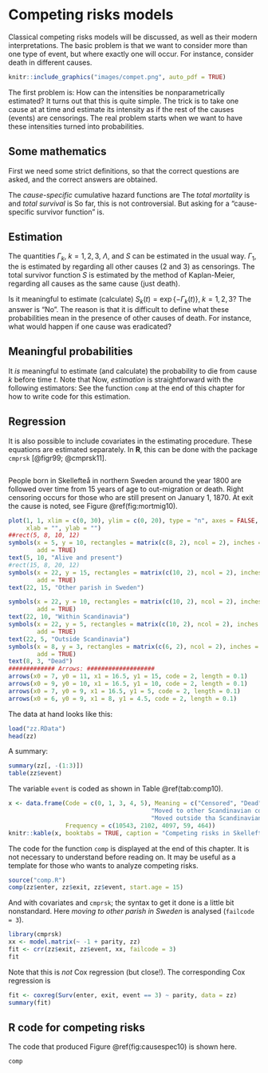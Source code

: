 <!--
---
output:
  pdf_document: default
  html_document: default
---
-->
# Competing risks models

\index{competing risks|(}

Classical competing risks models will be discussed, as
well as their modern interpretations. The basic problem is that we want to
consider more than one type of event, but where exactly one will occur. For
instance, consider death in different causes. 
<!--
\begin{figure}[ht!]
\pspicture(0,0)(10,4.5)
\rput[tl](1, 3){\ovalnode{a}{Alive}}
\rput[tl](6, 4.5){\ovalnode{d1}{Dead, cause 1}}
\rput[tl](6, 3){\ovalnode{d2}{Dead, cause 2}}
\rput[tl](6, 1.5){\ovalnode{d3}{Dead, cause 3}}
\psset{nodesep=3pt}
\ncline{->}{a}{d1}
\ncput*{$\alpha_1(t)$}
\ncline{->}{a}{d2}
\ncput*{$\alpha_2(t)$}
\ncline{->}{a}{d3}
\ncput*{$\alpha_3(t)$}
\endpspicture
\caption{Competing risks: causes of death.}
\label{fig:8caus}
\end{figure}
-->

```r
knitr::include_graphics("images/compet.png", auto_pdf = TRUE)
```

<!--
```r
plot(1, 1, xlim = c(0, 30), ylim = c(0, 20), type = "n", axes = FALSE,
     xlab = "", ylab = "")
##rect(5, 8, 10, 12)
symbols(x = 5, y = 10, rectangles = matrix(c(3, 2), ncol = 2), inches = FALSE,
        add = TRUE)
text(5, 10, "Alive")
#rect(15, 8, 20, 12)
symbols(x = 20, y = 15, rectangles = matrix(c(7, 2), ncol = 2), inches = FALSE,
        add = TRUE)
text(20, 15, "Dead, cause 1")

symbols(x = 20, y = 10, rectangles = matrix(c(7, 2), ncol = 2), inches = FALSE,
        add = TRUE)
text(20, 10, "Dead, cause 2")
symbols(x = 20, y = 5, rectangles = matrix(c(7, 2), ncol = 2), inches = FALSE,
        add = TRUE)
text(20, 5, "Dead, cause 3")
############# Arrows: ###################
arrows(x0 = 7, y0 = 11, x1 = 16.5, y1 = 15, code = 2, length = 0.1)
arrows(x0 = 7, y0 = 10, x1 = 16.5, y1 = 10, code = 2, length = 0.1)
arrows(x0 = 7, y0 = 9, x1 = 16.5, y1 = 5, code = 2, length = 0.1)
text(12, 14, bquote(alpha[1]))
text(12, 11, bquote(alpha[2]))
text(12, 8, bquote(alpha[3]))
```
-->

The first problem is: How can the intensities
\begin{equation*}
\bigl(\alpha_1(t), \alpha_2(t), \alpha_3(t)\bigr), \quad t > 0
\end{equation*}
be nonparametrically estimated? It turns out that this is quite
simple. The trick is to take one cause at at time and estimate its
intensity as if the rest of the causes (events) are censorings. The real
problem starts when we want to have these intensities turned into probabilities.

## Some mathematics

First we need some strict definitions, so that the correct questions are
asked, and the correct answers are obtained.

The *cause-specific* cumulative hazard 
functions\index{cumulative hazard function} are
\begin{equation*}
\Gamma_k(t) = \int_0^t \alpha_k(s) ds, \quad t > 0, \quad k = 1, 2, 3.
\end{equation*}
The *total mortality* is
\begin{equation*}
\begin{split}
\lambda(t) &= \sum_{k=1}^3 \alpha_k(t)\quad t > 0 \\
\Lambda(t) &= \sum_{k=1}^3 \Gamma_k(t), \quad t > 0
\end{split}
\end{equation*}
and *total survival* is
\begin{equation*}
S(t) = \exp\left\{-\Lambda(t)\right\}
\end{equation*}
So far, this is not controversial. But asking for a "cause-specific survivor
function" is.

## Estimation


The quantities $\Gamma_k, \; k = 1, 2, 3$, $\Lambda$, and $S$ can be
estimated in the usual way.
$\Gamma_1$, the \emph{cumulative hazard function for cause 1} is
estimated by regarding all other causes (2 and 3) as censorings.
The total survivor function $S$ is estimated by the method of Kaplan-Meier,
regarding all causes as the same cause (just death).

Is it meaningful to estimate (calculate) $S_k(t) =
\exp\left\{-\Gamma_k(t)\right\}, \; k = 1, 2, 3$? The answer is "No". The
reason is that it is difficult to define what these probabilities mean in
the presence of other causes of death. For instance, what would happen if
one cause was eradicated?

## Meaningful probabilities

It *is* meaningful to estimate (and calculate)
\begin{equation*}
P_k(t) = \int_0^t S(s) \alpha_k(s) ds,\quad t > 0,\quad k = 1, 2, 3,
\end{equation*}
the probability to die from cause $k$ before time $t$.
Note that
\begin{equation*}
S(t) + P_1(t) + P_2(t) + P_3(t) = 1 \texttt{ for all  $t > 0$}.
\end{equation*}
Now, *estimation* is straightforward with the following estimators:
\begin{equation*}
\hat{P}_k(t) = \sum_{i:t_i \le t} \hat{S}(t_i-)\frac{d_i^{(k)}}{n_i}
\end{equation*}
See the function `comp` at the end of this chapter for how to write code for 
this estimation.

## Regression

It is also possible to include covariates in the estimating procedure.
\begin{equation*}
P_k(t) = 1 - \exp\left\{-\Gamma_k(t)\exp\left(X\beta^{(k)}\right)\right\}, \quad
t > 0, \quad k = 1, 2, 3.
\end{equation*}
These equations are estimated separately. In **R**, this can be done with the package
`cmprsk` [@figr99; @cmprsk11].

```example
```
People born in Skellefteå
  in northern Sweden around the year 1800 are followed over time from 15
  years of age
  to out-migration or death. Right censoring occurs for those who are still
  present on January 1, 1870. At exit the cause is noted, see
  Figure \@ref(fig:mortmig10).  

```r
plot(1, 1, xlim = c(0, 30), ylim = c(0, 20), type = "n", axes = FALSE,
     xlab = "", ylab = "")
##rect(5, 8, 10, 12)
symbols(x = 5, y = 10, rectangles = matrix(c(8, 2), ncol = 2), inches = FALSE,
        add = TRUE)
text(5, 10, "Alive and present")
#rect(15, 8, 20, 12)
symbols(x = 22, y = 15, rectangles = matrix(c(10, 2), ncol = 2), inches = FALSE,
        add = TRUE)
text(22, 15, "Other parish in Sweden")

symbols(x = 22, y = 10, rectangles = matrix(c(10, 2), ncol = 2), inches = FALSE,
        add = TRUE)
text(22, 10, "Within Scandinavia")
symbols(x = 22, y = 5, rectangles = matrix(c(10, 2), ncol = 2), inches = FALSE,
        add = TRUE)
text(22, 5, "Outside Scandinavia")
symbols(x = 8, y = 3, rectangles = matrix(c(6, 2), ncol = 2), inches = FALSE,
        add = TRUE)
text(8, 3, "Dead")
############# Arrows: ###################
arrows(x0 = 7, y0 = 11, x1 = 16.5, y1 = 15, code = 2, length = 0.1)
arrows(x0 = 9, y0 = 10, x1 = 16.5, y1 = 10, code = 2, length = 0.1)
arrows(x0 = 7, y0 = 9, x1 = 16.5, y1 = 5, code = 2, length = 0.1)
arrows(x0 = 6, y0 = 9, x1 = 8, y1 = 4.5, code = 2, length = 0.1)
```

  
<!--
\begin{figure}[ht!]
%\pspicture(0,0)(10,5)
\pspicture(0,-1)(10,6)
\rput[tl](1, 2){\ovalnode{a}{Alive and present}}
%\rput[tl](6, 6){\ovalnode{d1}{Dead}}
\rput[tl](6, 4.5){\ovalnode{d2}{Dead}} % Within parish
\rput[tl](6, 3){\ovalnode{d3}{Other parish in Sweden}}
\rput[tl](6, 1.5){\ovalnode{d4}{Within Scandinavia}}
\rput[tl](6, 0){\ovalnode{d5}{Outside Scandinavia}}
\psset{nodesep=3pt}
%\ncline{->}{a}{d1}
\ncline{->}{a}{d2}
\ncline{->}{a}{d3}
\ncline{->}{a}{d4}
\ncline{->}{a}{d5}
\endpspicture
\caption{Death and emigration, Skellefte{\aa}, 1800--1870.}
\label{fig:8mortmig}
\end{figure}
-->
The data at hand looks like this:
```r
load("zz.RData")
head(zz)
```

A summary:

```r
summary(zz[, -(1:3)])
table(zz$event)
```

The variable `event` is coded as shown in Table \@ref(tab:comp10).

```r
x <- data.frame(Code = c(0, 1, 3, 4, 5), Meaning = c("Censored", "Dead", "Moved to other parish in Sweden",
                                        "Moved to other Scandinavian country",
                                        "Moved outside tha Scandinavian countries"),
                Frequency = c(10543, 2102, 4097, 59, 464))
knitr::kable(x, booktabs = TRUE, caption = "Competing risks in Skellefteå", label = "comp10")
```


<!--
\begin{table}[ht!]
\tabletitle{Competing risks in Skellefte{\aa}.}00000000
\label{tab:comp8}
\begin{tabular}{c|lr}
  Code & \multicolumn{1}{c}{Meaning} & Frequency\\ \hline
  0 & Censored & 10\,543\\
  \red 1 & {\tt Dead} & 2\,102\\
 %% \blue 2 & \emph{Moved} within parish & 8\\
  \blue 3 & \emph{Moved} to other parish in Sweden & 4\,097\\
  \blue 4 & \emph{Moved} to other Scandinavian country & 59\\
  \blue 5 & \emph{Moved} outside the Scandinavian countries & 464  \\ \hline
\end{tabular}
\end{table}

Without covariates we get the picture shown in Figure \@ref(fig:causespec10).
```r
source("comp.R")
comp(zz$enter, zz$exit, zz$event, start.age = 15)
```
-->
The code for the function `comp` is displayed at the end of this
chapter. It is not necessary to understand before reading on. It may be
useful as a template for those who wants to analyze competing risks.

```r
source("comp.R")
comp(zz$enter, zz$exit, zz$event, start.age = 15)
```

And with covariates and `cmprsk`; the syntax to get it done is a little
bit nonstandard. Here *moving to other parish in Sweden* is analysed
(`failcode = 3`).\index{Functions!\fun{crr}}
```r
library(cmprsk)
xx <- model.matrix(~ -1 + parity, zz)
fit <- crr(zz$exit, zz$event, xx, failcode = 3)
fit
```

<!--
% \begin{Schunk}
% \begin{Sinput}
% > library(cmprsk)
% > xx <- model.matrix(~-1 + parity, zz)
% > fit <- crr(zz$exit, zz$event, xx, failcode = 2)
% > fit
% \end{Sinput}
% \begin{Soutput}
% convergence:  TRUE
% coefficients:
%  parity
% 0.02063
% standard errors:
% [1] 0.005998
% two-sided p-values:
%  parity
% 0.00058
% \end{Soutput}
% \end{Schunk}
-->
Note that this is *not* Cox regression\index{Cox regression} (but
close!). The corresponding Cox regression is
```r
fit <- coxreg(Surv(enter, exit, event == 3) ~ parity, data = zz)
summary(fit)
```
\index{Functions!\fun{coxreg}}
\eex

## R code for competing risks

The code that produced Figure \@ref(fig:causespec10) is shown here.
```r
comp
```
\index{competing risks|)}
